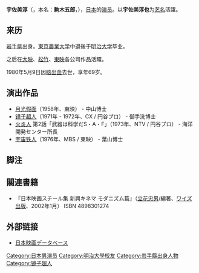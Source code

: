 {{roughtranslation|time=2014-11-24T04:20:44+00:00}}
{{Unreferenced|time=2020-10-05T04:15:57+00:00}}
'''宇佐美淳'''（{{lang-ja|うさみ じゅん}}，本名：'''駒木五郎'''，{{bd|1910年|9月1日|1980年|5月9日|Usami Jun}}），[[日本|日本]]的[[演员|演员]]。以'''宇佐美淳也'''为[[艺名|艺名]]活躍。

==来历==
[[岩手県|岩手県]]出身。[[東京農業大学|東京農業大学]]中退後于[[明治大学|明治大学]]毕业。

之后在[[大映|大映]]、[[松竹|松竹]]、[[東映|東映]]各公司作品活躍。

1980年5月9日因[[脑出血|脑出血]]去世，享年69岁。

== 演出作品 ==
*[[月光假面|月光假面]]（1958年、東映） - 中山博士
*[[镜子超人|镜子超人]]（1971年 - 1972年、CX / 円谷プロ） - 御手洗博士
*[[火炎人|火炎人]] 第2話「武器は科学だS・A・F」（1973年、NTV / 円谷プロ） - 海洋開発センター所長
*[[宇宙铁人|宇宙铁人]]（1976年、MBS / 東映） - 葉山博士

== 脚注 ==
<references />

== 關連書籍 ==
* 『日本映画スチール集 新興キネマ モダニズム篇』（[[立花忠男|立花忠男]]/編著、[[ワイズ出版|ワイズ出版]]、2002年1月） ISBN 4898301274

== 外部链接 ==
* [http://www.jmdb.ne.jp/person/p0038480.htm 日本映画データベース]{{Wayback|url=http://www.jmdb.ne.jp/person/p0038480.htm |date=20150515151320 }}

{{japan-bio-stub}}
{{DEFAULTSORT:Usami Jun}}
[[Category:日本男演员|Category:日本男演员]]
[[Category:明治大學校友|Category:明治大學校友]]
[[Category:岩手縣出身人物|Category:岩手縣出身人物]]
[[Category:镜子超人|Category:镜子超人]]